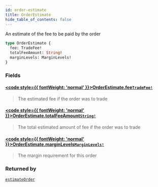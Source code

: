 ```yaml
---
id: order-estimate
title: OrderEstimate
hide_table_of_contents: false
---
```








An estimate of the fee to be paid by the order

```graphql
type OrderEstimate {
  fee: TradeFee!
  totalFeeAmount: String!
  marginLevels: MarginLevels!
}
```


### Fields

#### [<code style={{ fontWeight: 'normal' }}>OrderEstimate.<b>fee</b></code>](#)<Bullet />[`TradeFee!`](/testnet/api/graphql/objects/trade-fee) <Badge class="secondary" text="non-null"/> <Badge class="secondary" text="object"/>
> The estimated fee if the order was to trade
> 

#### [<code style={{ fontWeight: 'normal' }}>OrderEstimate.<b>totalFeeAmount</b></code>](#)<Bullet />[`String!`](/testnet/api/graphql/scalars/string) <Badge class="secondary" text="non-null"/> <Badge class="secondary" text="scalar"/>
> The total estimated amount of fee if the order was to trade
> 

#### [<code style={{ fontWeight: 'normal' }}>OrderEstimate.<b>marginLevels</b></code>](#)<Bullet />[`MarginLevels!`](/testnet/api/graphql/objects/margin-levels) <Badge class="secondary" text="non-null"/> <Badge class="secondary" text="object"/>
> The margin requirement for this order
> 



### Returned by

[`estimateOrder`](/testnet/api/graphql/queries/estimate-order)  <Badge class="secondary" text="query"/>



